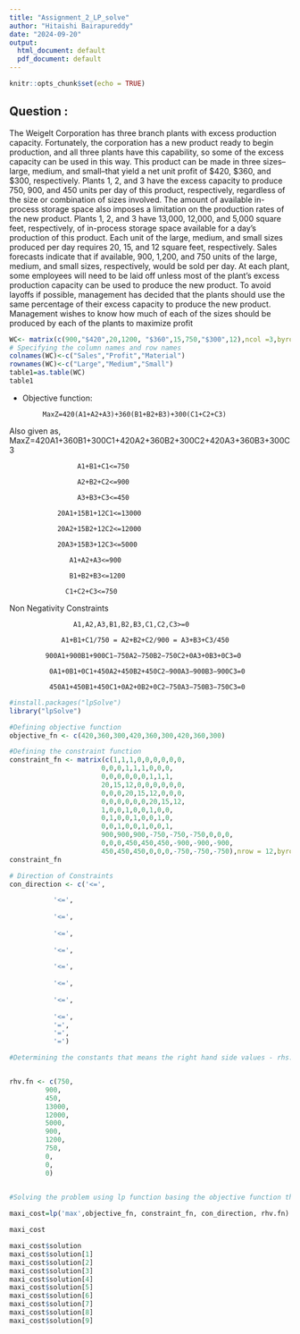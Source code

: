 ---
title: "Assignment_2_LP_solve"
author: "Hitaishi Bairapureddy"
date: "2024-09-20"
output:
  html_document: default
  pdf_document: default
---

```{r setup, include=FALSE}
knitr::opts_chunk$set(echo = TRUE)
```

## Question : 

The Weigelt Corporation has three branch plants with excess production capacity. Fortunately,
the corporation has a new product ready to begin production, and all three plants have this
capability, so some of the excess capacity can be used in this way. This product can be made in
three sizes--large, medium, and small--that yield a net unit profit of $420, $360, and $300,
respectively. Plants 1, 2, and 3 have the excess capacity to produce 750, 900, and 450 units per
day of this product, respectively, regardless of the size or combination of sizes involved.
The amount of available in-process storage space also imposes a limitation on the production
rates of the new product. Plants 1, 2, and 3 have 13,000, 12,000, and 5,000 square feet,
respectively, of in-process storage space available for a day's production of this product. Each
unit of the large, medium, and small sizes produced per day requires 20, 15, and 12 square feet,
respectively.
Sales forecasts indicate that if available, 900, 1,200, and 750 units of the large, medium, and
small sizes, respectively, would be sold per day.
At each plant, some employees will need to be laid off unless most of the plant’s excess
production capacity can be used to produce the new product. To avoid layoffs if possible,
management has decided that the plants should use the same percentage of their excess capacity
to produce the new product.
Management wishes to know how much of each of the sizes should be produced by each of the
plants to maximize profit


```{r}
WC<- matrix(c(900,"$420",20,1200, "$360",15,750,"$300",12),ncol =3,byrow=TRUE)
# Specifying the column names and row names
colnames(WC)<-c("Sales","Profit","Material")
rownames(WC)<-c("Large","Medium","Small")
table1=as.table(WC)
table1
```

 + Objective function:
 
            MaxZ=420(A1+A2+A3)+360(B1+B2+B3)+300(C1+C2+C3)

 Also given as,  MaxZ=420A1+360B1+300C1+420A2+360B2+300C2+420A3+360B3+300C3

                     A1+B1+C1<=750

                     A2+B2+C2<=900

                     A3+B3+C3<=450

                20A1+15B1+12C1<=13000

                20A2+15B2+12C2<=12000

                20A3+15B3+12C3<=5000

                   A1+A2+A3<=900

                   B1+B2+B3<=1200

                  C1+C2+C3<=750

Non Negativity Constraints

                    A1,A2,A3,B1,B2,B3,C1,C2,C3>=0

                 A1+B1+C1/750 = A2+B2+C2/900 = A3+B3+C3/450

             900A1+900B1+900C1−750A2−750B2−750C2+0A3+0B3+0C3=0

              0A1+0B1+0C1+450A2+450B2+450C2−900A3−900B3−900C3=0

              450A1+450B1+450C1+0A2+0B2+0C2−750A3−750B3−750C3=0




```{r}
#install.packages("lpSolve")
library("lpSolve")
```


```{r}
#Defining objective function
objective_fn <- c(420,360,300,420,360,300,420,360,300)
```

```{r}
#Defining the constraint function
constraint_fn <- matrix(c(1,1,1,0,0,0,0,0,0,
                       0,0,0,1,1,1,0,0,0,
                       0,0,0,0,0,0,1,1,1,
                       20,15,12,0,0,0,0,0,0,
                       0,0,0,20,15,12,0,0,0,
                       0,0,0,0,0,0,20,15,12,
                       1,0,0,1,0,0,1,0,0,
                       0,1,0,0,1,0,0,1,0,
                       0,0,1,0,0,1,0,0,1,
                       900,900,900,-750,-750,-750,0,0,0,
                       0,0,0,450,450,450,-900,-900,-900,
                       450,450,450,0,0,0,-750,-750,-750),nrow = 12,byrow = TRUE)
constraint_fn
```

```{r}
# Direction of Constraints
con_direction <- c('<=',

           '<=',
           
           '<=',
           
           '<=',
           
           '<=',
           
           '<=',
           
           '<=',
           
           '<=',
           
           '<=',
           '=',
           '=',
           '=')

#Determining the constants that means the right hand side values - rhs.fn


rhv.fn <- c(750,
         900,
         450,
         13000,
         12000,
         5000,
         900,
         1200,
         750,
         0,
         0,
         0)

          
#Solving the problem using lp function basing the objective function that means to maximize the profit

maxi_cost=lp('max',objective_fn, constraint_fn, con_direction, rhv.fn)

maxi_cost
```

```{r}
maxi_cost$solution
maxi_cost$solution[1]
maxi_cost$solution[2]
maxi_cost$solution[3]
maxi_cost$solution[4]
maxi_cost$solution[5]
maxi_cost$solution[6]
maxi_cost$solution[7]
maxi_cost$solution[8]
maxi_cost$solution[9]
```


